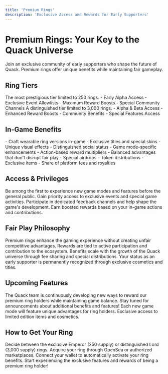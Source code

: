 ```yaml
---
title: 'Premium Rings'
description: 'Exclusive Access and Rewards for Early Supporters'
---
```


# Premium Rings: Your Key to the Quack Universe

<Note>
  Join an exclusive community of early supporters who shape the future of Quack. Premium rings offer unique benefits while maintaining fair gameplay.
</Note>

## Ring Tiers

<CardGroup cols={2}>
  <Card title="Quack Emperor" icon="crown">
    The most prestigious tier limited to 250 rings.
    - Early Alpha Access
    - Exclusive Event Allowlists
    - Maximum Reward Boosts
    - Special Community Channels
  </Card>
  <Card title="Quack Lord" icon="shield">
    A distinguished tier limited to 3,000 rings.
    - Alpha & Beta Access
    - Enhanced Reward Boosts
    - Community Benefits
    - Special Features Access
  </Card>
</CardGroup>

## In-Game Benefits

<AccordionGroup>
  <Accordion icon="wand-sparkles" title="Cosmetic Privileges">
    - Craft wearable ring versions in-game
    - Exclusive titles and special skins
    - Unique visual effects
    - Distinguished social status
  </Accordion>
  <Accordion icon="chart-line" title="Performance Boosts">
    - Game mode-specific enhancements
    - Action-based reward multipliers
    - Balanced advantages that don't disrupt fair play
  </Accordion>
  <Accordion icon="gift" title="Reward System">
    - Special airdrops
    - Token distributions
    - Exclusive items
    - Share of platform fees and royalties
  </Accordion>
</AccordionGroup>

## Access & Privileges

<Steps>
  <Step title="Early Access">
    Be among the first to experience new game modes and features before the general public.
  </Step>
  <Step title="Special Events">
    Gain priority access to exclusive events and special game activities.
  </Step>
  <Step title="Community Voice">
    Participate in dedicated feedback channels and help shape the game's development.
  </Step>
  <Step title="Enhanced Rewards">
    Earn boosted rewards based on your in-game actions and contributions.
  </Step>
</Steps>

## Fair Play Philosophy

<CardGroup>
  <Card title="Balanced Advantages" icon="scale-balanced">
    Premium rings enhance the gaming experience without creating unfair competitive advantages.
  </Card>
  <Card title="Community Focus" icon="users">
    Rewards are tied to active participation and contribution to the ecosystem.
  </Card>
  <Card title="Long-term Value" icon="chart-line">
    Benefits scale with the growth of the Quack universe through fee sharing and special distributions.
  </Card>
  <Card title="Early Supporter Recognition" icon="medal">
    Your status as an early supporter is permanently recognized through exclusive cosmetics and titles.
  </Card>
</CardGroup>

## Upcoming Features

<Note>
  The Quack team is continuously developing new ways to reward our premium ring holders while maintaining game balance. Stay tuned for announcements about additional benefits and features!
</Note>

<CardGroup>
  <Card title="Game Mode Benefits" icon="gamepad">
    Each new game mode will feature unique advantages for ring holders.
  </Card>
  <Card title="Special Collections" icon="stars">
    Exclusive access to limited edition items and cosmetics.
  </Card>
</CardGroup>

## How to Get Your Ring

<Steps>
  <Step title="Choose Your Tier">
    Decide between the exclusive Emperor (250 supply) or distinguished Lord (3,000 supply) rings.
  </Step>
  <Step title="Purchase">
    Acquire your ring through OpenSea or authorized marketplaces.
  </Step>
  <Step title="Activate">
    Connect your wallet to automatically activate your ring benefits.
  </Step>
  <Step title="Enjoy">
    Start experiencing the exclusive features and rewards of being a premium ring holder!
  </Step>
</Steps>
